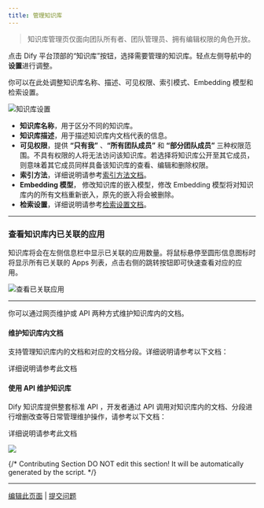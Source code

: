 ```yaml
---
title: 管理知识库
---
```


> 知识库管理页仅面向团队所有者、团队管理员、拥有编辑权限的角色开放。

点击 Dify 平台顶部的“知识库”按钮，选择需要管理的知识库。轻点左侧导航中的**设置**进行调整。

你可以在此处调整知识库名称、描述、可见权限、索引模式、Embedding 模型和检索设置。

![知识库设置](https://assets-docs.dify.ai/2024/12/20fc93428f8f20f7acfce665c4ed4ddf.png)

* **知识库名称**，用于区分不同的知识库。
* **知识库描述**，用于描述知识库内文档代表的信息。
* **可见权限**，提供 **“只有我”** 、**“所有团队成员”** 和 **“部分团队成员”** 三种权限范围。不具有权限的人将无法访问该知识库。若选择将知识库公开至其它成员，则意味着其它成员同样具备该知识库的查看、编辑和删除权限。
* **索引方法**，详细说明请参考[索引方法文档](/zh-hans/guides/knowledge-base/create-knowledge-and-upload-documents/setting-indexing-methods)。
* **Embedding 模型**， 修改知识库的嵌入模型，修改 Embedding 模型将对知识库内的所有文档重新嵌入，原先的嵌入将会被删除。
* **检索设置**，详细说明请参考[检索设置文档](/zh-hans/guides/knowledge-base/create-knowledge-and-upload-documents/setting-indexing-methods)。

***

### 查看知识库内已关联的应用

知识库将会在左侧信息栏中显示已关联的应用数量。将鼠标悬停至圆形信息图标时将显示所有已关联的 Apps 列表，点击右侧的跳转按钮即可快速查看对应的应用。

![查看已关联应用](https://assets-docs.dify.ai/2024/12/28899b9b0eba8996f364fb74e5b94c7f.png)

***

你可以通过网页维护或 API 两种方式维护知识库内的文档。

#### 维护知识库内文档

支持管理知识库内的文档和对应的文档分段。详细说明请参考以下文档：

<Card title="维护知识库文档" icon="link" href="./maintain-knowledge-documents">
  详细说明请参考此文档
</Card>

#### 使用 API 维护知识库

Dify 知识库提供整套标准 API ，开发者通过 API 调用对知识库内的文档、分段进行增删改查等日常管理维护操作，请参考以下文档：

<Card title="使用 API 维护知识库" icon="link" href="./maintain-dataset-via-api">
  详细说明请参考此文档
</Card>

![](https://assets-docs.dify.ai/2025/03/59f9f945a1d20a26c87662292d577db2.png)

{/*
Contributing Section
DO NOT edit this section!
It will be automatically generated by the script.
*/}

---

[编辑此页面](https://github.com/langgenius/dify-docs/edit/main/zh-hans/documentation/pages/knowledge/manage-knowledge/introduction.mdx) | [提交问题](https://github.com/langgenius/dify-docs/issues/new?template=docs.yml)

